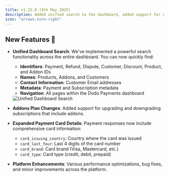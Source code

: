 ```yaml
---
title: v1.22.0 (9th May 2025)
description: Added unified search to the dashboard, added support for upgrading and downgrading subscriptions with addons, and added comprehensive card information to payment responses.
icon: "arrows-turn-right"
---
```


## New Features 🚀

- **Unified Dashboard Search**: We've implemented a powerful search functionality across the entire dashboard. You can now quickly find:
  - **Identifiers**: Payment, Refund, Dispute, Customer, Discount, Product, and Addon IDs
  - **Names**: Products, Addons, and Customers
  - **Contact Information**: Customer Email addresses
  - **Metadata**: Payment and Subscription metadata
  - **Navigation**: All pages within the Dodo Payments dashboard

  <Frame>
    <img alt="Unified Dashboard Search" src="/images/changelog/search.png" />
  </Frame>

- **Addons Plan Changes**: Added support for upgrading and downgrading subscriptions that include addons.

- **Expanded Payment Card Details**: Payment responses now include comprehensive card information:
  - `card_issuing_country`: Country where the card was issued
  - `card_last_four`: Last 4 digits of the card number
  - `card_brand`: Card brand (Visa, Mastercard, etc.)
  - `card_type`: Card type (credit, debit, prepaid)

- **Platform Enhancements**: Various performance optimizations, bug fixes, and minor improvements across the platform.